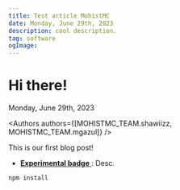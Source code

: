```yaml
---
title: Test article MohistMC
date: Monday, June 29th, 2023
description: cool description.
tag: software
ogImage:
---
```


# Hi there!


<Date>Monday, June 29th, 2023</Date>

<Authors authors={[MOHISTMC_TEAM.shawiizz, MOHISTMC_TEAM.mgazul]} />

This is our first blog post!

-   [**Experimental badge** <ExperimentalBadge isLink={false} />](#section): Desc.

```bash
npm install
```
